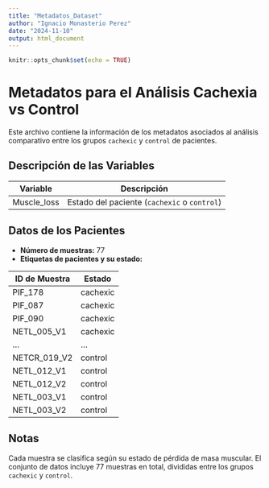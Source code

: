 ---
title: "Metadatos_Dataset"
author: "Ignacio Monasterio Perez"
date: "2024-11-10"
output: html_document
---

```{r setup, include=FALSE}
knitr::opts_chunk$set(echo = TRUE)
```

# Metadatos para el Análisis Cachexia vs Control

Este archivo contiene la información de los metadatos asociados al análisis comparativo entre los grupos `cachexic` y `control` de pacientes.

## Descripción de las Variables

| Variable     | Descripción                                 |
|--------------|---------------------------------------------|
| Muscle_loss  | Estado del paciente (`cachexic` o `control`)|

## Datos de los Pacientes

- **Número de muestras:** 77
- **Etiquetas de pacientes y su estado:**

| ID de Muestra | Estado    |
|---------------|-----------|
| PIF_178       | cachexic  |
| PIF_087       | cachexic  |
| PIF_090       | cachexic  |
| NETL_005_V1   | cachexic  |
| ...           | ...       |
| NETCR_019_V2  | control   |
| NETL_012_V1   | control   |
| NETL_012_V2   | control   |
| NETL_003_V1   | control   |
| NETL_003_V2   | control   |

## Notas

Cada muestra se clasifica según su estado de pérdida de masa muscular. El conjunto de datos incluye 77 muestras en total, divididas entre los grupos `cachexic` y `control`.